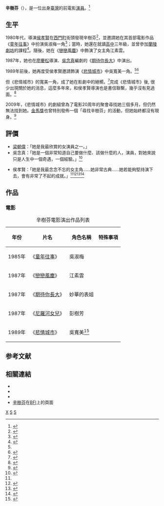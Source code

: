 {{藝人
|姓名 = 辛樹芬
|類型 = 女演員
|圖片 = 
|圖片簡介 =
|英文名 = Shu-fen Hsin
|國籍 = {{ROC}}
|出生日期 = {{Birth_date_and_age|1965|12|02}}
|出生地點 = {{TWN}}[[台北市|台北市]]
|逝世日期 = 
|逝世地點 = 
|職業 = 
|教育程度 = 醒吾商業專科學校（現今為醒吾科技大學）
|配偶 = 
|出道日期 = 1985年
|活躍年代 = 1985年－1989年
|綽號 =小樹 
|imdb = 0944554
}}

'''辛樹芬'''（{{bd|1965年}}），是一位出身[[臺灣|臺灣]]的前電影[[演員|演員]]。<ref name=":0">{{Cite news|url=http://yeats1103.pixnet.net/blog/post/17127661|title=【一小片雲】我的小樹‧大家的辛樹芬 @ 無 酒 館 :: 痞客邦 PIXNET ::|date=2015-07-12|newspaper=archive.is|accessdate=2017-04-24|deadurl=yes|archiveurl=https://archive.is/20150712091542/http://yeats1103.pixnet.net/blog/post/17127661|archivedate=2015-07-12}}</ref>

==生平==
1980年代，導演[[侯孝賢|侯孝賢]]在[[西門町|西門町]]街頭發現辛樹芬<ref>{{Cite web|url=http://ent.qq.com/a/20150621/009188.htm|title=侯孝贤化身“段子手” 称最爱的女演员不是舒淇|accessdate=2017-04-24|author=|date=|work=ent.qq.com|publisher=[[腾讯网|腾讯网]]|language=zh-CN}}</ref>，並邀請她在其首部電影作品《[[童年往事|童年往事]]》中扮演吳淑梅一角<ref>{{Cite news|url=http://ent.qq.com/a/20150831/000004.htm|title=侯孝贤：电影没什么了不起，绝不因它折杀了人|author=曾剑|date=2015-08-31|work=腾讯网|newspaper=|accessdate=2017-04-24|deadurl=yes|archiveurl=https://archive.is/20170424103507/http://ent.qq.com/a/20150831/000004.htm|archivedate=2017-04-24}}</ref>；當時，她還在就讀[[高級中學|高中]]三年級，並曾參加[[蘭陵劇坊|蘭陵劇坊]]的課程<ref>{{Cite news|url=http://www.smweekly.com/interviews/history/201304/32781.aspx|title=金士杰：偶像剧100年才演一次，参加多了会恶心|author=|date=2013-04-10|work=[[南都娱乐周刊|南都娱乐周刊]]|newspaper=|accessdate=2017-04-24|deadurl=yes|archiveurl=https://archive.is/20170424103428/http://www.smweekly.com/interviews/history/201304/32781.aspx|archivedate=2017-04-24}}</ref>。隨後，她在《[[戀戀風塵|戀戀風塵]]》中飾演了女主角江素雲。

1987年，她也在[[廖慶松|廖慶松]]導演、[[吳念真|吳念真]]編劇的《[[期待你長大|期待你長大]]》中演出。

1989年前後，她再度受侯孝賢邀請飾演《[[悲情城市|悲情城市]]》中吳寬美一角。<ref name=":0" /><ref>{{Cite news|url=http://ent.sina.com.cn/m/c/2012-07-25/10203694184.shtml|title=伊能静谈侯孝贤：他的电影看似温暖其实孤单|author=[[东方早报|东方早报]]|date=2012-07-25|work=[[新浪网|新浪网]]|newspaper=|accessdate=2017-04-24|deadurl=yes|archiveurl=https://archive.is/20170424103652/http://ent.sina.com.cn/m/c/2012-07-25/10203694184.shtml|archivedate=2017-04-24}}</ref>

但《悲情城市》的寬美一角，成了她在影劇中的絕嚮。<ref>{{Cite web|url=https://film-pilgrimage.com/2017/05/17/%E5%BF%B5%E5%BF%B5%E4%B8%8D%E5%BF%98%E8%BE%9B%E6%A8%B9%E8%8A%AC/|title=念念不忘辛樹芬}}</ref>完成《悲情城市》後, 很少出現關於她的消息，這麼多年來，和侯孝賢導演也是書信聯繫，幾乎沒有見過面。<ref>{{Cite web|url=https://wemedia.ifeng.com/13406926/wemedia.shtml|title=侯孝賢不愛舒淇最愛她，梁朝偉最欣賞女演員，退出影壇後音信全無}}</ref>

2009年，《悲情城市》的劇組曾為了電影20周年的聚會尋找她三個多月，但仍然無法找到她。[[金馬獎|金馬獎]]也曾特別發佈一個「尋找辛樹芬」的活動，但她始終都沒有現身。<ref>{{Cite web|url=https://news.tvbs.com.tw/local/150640|title=《悲情城市》20年　尋找女主角辛樹芬}}</ref>

==評價==
* [[梁朝偉|梁朝偉]]：「她是我最欣賞的女演員之一。」
* 吳念真：「她是一個非常知道自己要做什麼、該做什麼的人，演員，對她來說只是人生中一個奇遇，一個經驗。」<ref>{{Cite news|url=http://laoyao.pixnet.net/blog/post/3016458-%E6%88%91%E6%89%BE%E5%88%B0%E8%BE%9B%E6%A8%B9%E8%8A%AC%E4%BA%86|title=我找到辛樹芬了}}</ref>

* 侯孝賢：「她是我最念念不忘的女主角……她非常古典……她若能夠堅持演下去，會有非常了不起的成就。」<ref name=":0" /><ref>{{Cite news|url=http://hottopic.chinatimes.com/20150622002730-260806|title=侯孝賢最愛的女主角 戀戀辛樹芬|author=CT Jennifer|last=|first=|date=2015-06-22|work=|newspaper=[[中時電子報|中時電子報]]|accessdate=2017-04-24|language=zh-TW}}</ref><ref>{{Cite news|url=http://www.chinatimes.com/newspapers/20150622000539-260112|title=侯孝賢念念辛樹芬 最愛非舒淇|author=陳亭均|last=|date=2015-06-22|work=|newspaper=中時電子報|accessdate=2017-04-24|language=zh-TW}}</ref><ref>{{Cite news|url=http://www.smweekly.com/style/feature/201506/39053.aspx|title=暖女，台湾电影特产，最后都变成陈意涵了！|author=|date=2017-04-24|work=[[南都娱乐周刊|南都娱乐周刊]]|newspaper=|accessdate=2017-04-24|deadurl=yes|archiveurl=https://archive.is/20170424103145/http://www.smweekly.com/style/feature/201506/39053.aspx|archivedate=2017-04-24}}</ref>

==作品==
===電影===
{| class="wikitable"
|+ 辛樹芬電影演出作品列表
! 年份 !! 片名 !! 角色名稱
! 特殊事項
|-
| 1985年 || 《[[童年往事|童年往事]]》 || 吳淑梅
|
|-
| 1987年 || 《[[戀戀風塵|戀戀風塵]]》 || 江素雲
|
|-
| 1987年 || 《[[期待你長大|期待你長大]]》 || 妙華的表姐
|
|-
| 1987年 || 《[[尼羅河女兒_(電影)|尼羅河女兒]]》 || 彭樹芳
|
|-
| 1989年 || 《[[悲情城市|悲情城市]]》 || 吳寬美<ref>{{Cite news|url=https://www.thenewslens.com/feature/film/39051|title=黑道情懷下的新女性：從朱天文到聶隱娘──論侯孝賢電影中的女性意識|author=|last=映畫手民|date=2016-04-05|work=|newspaper=The News Lens 關鍵評論網|accessdate=2017-04-24|language=zh-TW}}</ref>
|
|}

==参考文献==
<references />

==相關連結==
*{{Hkmdb name|6028}}
*{{IMDB name|0944554}}
*{{Rotten-tomatoes-person|hsin_shu_fen}}{{En icon}}
*[http://www.bfi.org.uk/films-tv-people/4ce2ba8d78a76 辛樹芬]在[[BFI|BFI]]上的頁面{{En icon}}

{{authority control}}
[[Category:台灣電影女演員|X]]
[[Category:辛姓|S]]
[[Category:醒吾科技大學校友|S]]